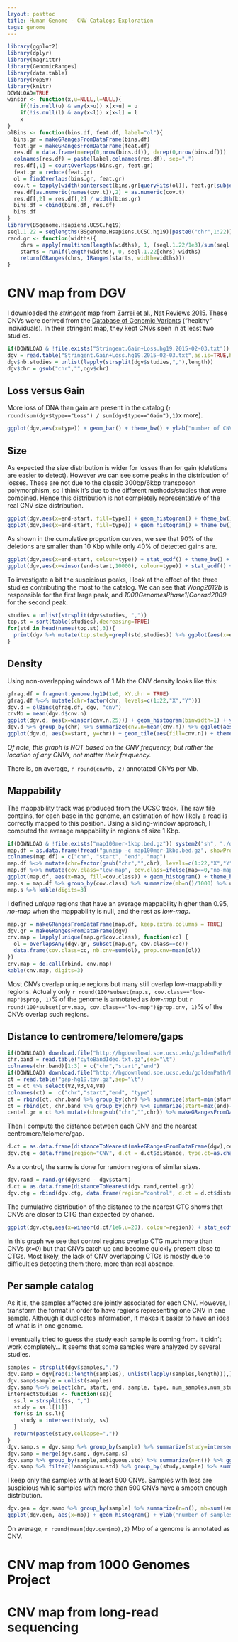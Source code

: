 ```yaml
---
layout: posttoc
title: Human Genome - CNV Catalogs Exploration
tags: genome
---
```



```r
library(ggplot2)
library(dplyr)
library(magrittr)
library(GenomicRanges)
library(data.table)
library(PopSV)
library(knitr)
DOWNLOAD=TRUE
winsor <- function(x,u=NULL,l=NULL){
    if(!is.null(u) & any(x>u)) x[x>u] = u
    if(!is.null(l) & any(x<l)) x[x<l] = l
    x
}
olBins <- function(bins.df, feat.df, label="ol"){
  bins.gr = makeGRangesFromDataFrame(bins.df)
  feat.gr = makeGRangesFromDataFrame(feat.df)
  res.df = data.frame(n=rep(0,nrow(bins.df)), d=rep(0,nrow(bins.df)))
  colnames(res.df) = paste(label,colnames(res.df), sep=".")
  res.df[,1] = countOverlaps(bins.gr, feat.gr)
  feat.gr = reduce(feat.gr)
  ol = findOverlaps(bins.gr, feat.gr)
  cov.t = tapply(width(pintersect(bins.gr[queryHits(ol)], feat.gr[subjectHits(ol)])), queryHits(ol), sum)
  res.df[as.numeric(names(cov.t)),2] = as.numeric(cov.t)
  res.df[,2] = res.df[,2] / width(bins.gr)
  bins.df = cbind(bins.df, res.df)
  bins.df
}
library(BSgenome.Hsapiens.UCSC.hg19)
seql.1.22 = seqlengths(BSgenome.Hsapiens.UCSC.hg19)[paste0("chr",1:22)]
rand.gr <- function(widths){
    chrs = apply(rmultinom(length(widths), 1, (seql.1.22/1e3)/sum(seql.1.22/1e3)),2,function(e)which(e==1))
    starts = runif(length(widths), 0, seql.1.22[chrs]-widths)
    return(GRanges(chrs, IRanges(starts, width=widths)))
}
```

# CNV map from DGV

I downloaded the *stringent* map from [Zarrei et al., Nat Reviews 2015](http://www.nature.com/nrg/journal/v16/n3/full/nrg3871.html). These CNVs were derived from the [Database of Genomic Variants](http://dgvbeta.tcag.ca/dgv/app/home) ("healthy" individuals). In their stringent map, they kept CNVs seen in at least two studies.

```r
if(DOWNLOAD & !file.exists("Stringent.Gain+Loss.hg19.2015-02-03.txt")) download.file("http://dgvbeta.tcag.ca/dgv/docs/Stringent.Gain+Loss.hg19.2015-02-03.txt", "Stringent.Gain+Loss.hg19.2015-02-03.txt")
dgv = read.table("Stringent.Gain+Loss.hg19.2015-02-03.txt",as.is=TRUE,header=TRUE,sep="\t",quote="")
dgv$nb.studies = unlist(lapply(strsplit(dgv$studies,","),length))
dgv$chr = gsub("chr","",dgv$chr)
```

## Loss versus Gain

More loss of DNA than gain are present in the catalog (`r round(sum(dgv$type=="Loss") / sum(dgv$type=="Gain"),1)`x more).

```r
ggplot(dgv,aes(x=type)) + geom_bar() + theme_bw() + ylab("number of CNVs") + coord_flip()
```

## Size

As expected the size distribution is wider for losses than for gain (deletions are easier to detect). However we can see some peaks in the distribution of losses. These are not due to the classic 300bp/6kbp transposon polymorphism, so I think it's due to the different methods/studies that were combined. Hence this distribution is not completely representative of the real CNV size distribution.

```r
ggplot(dgv,aes(x=end-start, fill=type)) + geom_histogram() + theme_bw() + xlab("size (bp)") + scale_x_log10() + scale_fill_brewer(palette="Set1") + ylab( "number of CNVs") + facet_grid(type~., scales="free")
ggplot(dgv,aes(x=end-start, fill=type)) + geom_histogram() + theme_bw() + xlab("size (bp)") + scale_fill_brewer(palette="Set1") + xlim(0,3000)  + ylab("number of CNVs") + facet_grid(type~., scales="free")
```

 As shown in the cumulative proportion curves, we see that 90% of the deletions are smaller than 10 Kbp while only 40% of detected gains are.

```r
ggplot(dgv,aes(x=end-start, colour=type)) + stat_ecdf() + theme_bw() + xlab("size (bp)") + scale_x_log10() + scale_colour_brewer(palette="Set1") + ylab("cumulative proportion") + scale_y_continuous(breaks=seq(0,1,.1))
ggplot(dgv,aes(x=winsor(end-start,10000), colour=type)) + stat_ecdf() + theme_bw() + xlab("size (bp)") + scale_colour_brewer(palette="Set1") + scale_x_continuous(breaks=seq(0,1e4,1e3), labels=c(seq(0,9000,1e3),">10000")) + ylab("cumulative proportion") + scale_y_continuous(breaks=seq(0,1,.1))
```

To investigate a bit the suspicious peaks, I look at the effect of the three studies contributing the most to the catalog. We can see that *Wong2012b* is responsible for the first large peak, and *1000GenomesPhase1*/*Conrad2009* for the second peak.

```r
studies = unlist(strsplit(dgv$studies, ","))
top.st = sort(table(studies),decreasing=TRUE)
for(std in head(names(top.st),3)){
  print(dgv %>% mutate(top.study=grepl(std,studies)) %>% ggplot(aes(x=end-start, fill=top.study)) + geom_histogram() + theme_bw() + xlab("size (bp)") + scale_x_log10() + scale_fill_brewer(palette="Set1", name=std) + ylab("number of CNVs") + theme(legend.position=c(1,1), legend.justification=c(1,1)))
}
```

## Density

Using non-overlapping windows of 1 Mb the CNV density looks like this:

```r
gfrag.df = fragment.genome.hg19(1e6, XY.chr = TRUE)
gfrag.df %<>% mutate(chr=factor(chr, levels=c(1:22,"X","Y")))
dgv.d = olBins(gfrag.df, dgv, "cnv")
cnvMb = mean(dgv.d$cnv.n)
ggplot(dgv.d, aes(x=winsor(cnv.n,25))) + geom_histogram(binwidth=1) + ylab("number of 1 Mb windows") + xlab("number of CNVs") + theme_bw() + scale_fill_brewer(palette="Set1") + scale_x_continuous(breaks=seq(0,25,5), labels=c(seq(0,20,5),">25")) + geom_vline(xintercept=cnvMb, linetype=2)
dgv.d %>% group_by(chr) %>% summarize(cnv.n=mean(cnv.n)) %>% ggplot(aes(x=chr, y=cnv.n)) + geom_point() + theme_bw() + ylab("average number of CNVs per Mb")  + geom_hline(yintercept=cnvMb, linetype=2)
ggplot(dgv.d, aes(x=start, y=chr)) + geom_tile(aes(fill=cnv.n)) + theme_bw() + xlab("position") + geom_tile(fill="yellow", aes(alpha=cnv.n==0)) + scale_alpha_manual(values=c(0,1), name="CNV desert") + scale_fill_gradient(name="CNVs\nper Mb") + theme(legend.position=c(1,1), legend.justification=c(1,1))
```

*Of note, this graph is NOT based on the CNV frequency, but rather the location of any CNVs, not matter their frequency.*

There is, on average, `r round(cnvMb, 2)` annotated CNVs per Mb.

## Mappability

The mappability track was produced from the UCSC track. The raw file contains, for each base in the genome, an estimation of how likely a read is correctly mapped to this position. Using a sliding-window approach, I computed the average mappability in regions of size 1 Kbp.

```r
if(DOWNLOAD & !file.exists("map100mer-1kbp.bed.gz")) system2("sh", "./downloadUCSCMappability.sh")
map.df = as.data.frame(fread("gunzip -c map100mer-1kbp.bed.gz", showProgress = FALSE))
colnames(map.df) = c("chr", "start", "end", "map")
map.df %<>% mutate(chr=factor(gsub("chr","",chr), levels=c(1:22,"X","Y"))) %>% filter(!is.na(chr))
map.df %<>% mutate(cov.class="low-map", cov.class=ifelse(map==0,"no-map", cov.class), cov.class=ifelse(map>.95,"unique", cov.class))
ggplot(map.df, aes(x=map, fill=cov.class)) + geom_histogram() + theme_bw()
map.s = map.df %>% group_by(cov.class) %>% summarize(mb=n()/1000) %>% ungroup %>% mutate(prop=mb/sum(mb)) %>% arrange(desc(mb))
map.s %>% kable(digits=3)
```

I defined *unique* regions that have an average mappability higher than 0.95, *no-map* when the mappability is null, and the rest as *low-map*.

```r
map.gr = makeGRangesFromDataFrame(map.df, keep.extra.columns = TRUE)
dgv.gr = makeGRangesFromDataFrame(dgv)
cnv.map = lapply(unique(map.gr$cov.class), function(cc) {
  ol = overlapsAny(dgv.gr, subset(map.gr, cov.class==cc))
  data.frame(cov.class=cc, nb.cnv=sum(ol), prop.cnv=mean(ol))
})
cnv.map = do.call(rbind, cnv.map)
kable(cnv.map, digits=3)
```

Most CNVs overlap unique regions but many still overlap low-mappability regions. Actually only `r round(100*subset(map.s, cov.class=="low-map")$prop, 1)`% of the genome is annotated as *low-map* but `r round(100*subset(cnv.map, cov.class=="low-map")$prop.cnv, 1)`% of the CNVs overlap such regions.


## Distance to centromere/telomere/gaps

```r
if(DOWNLOAD) download.file("http://hgdownload.soe.ucsc.edu/goldenPath/hg19/database/cytoBandIdeo.txt.gz","cytoBandIdeo.txt.gz")
chr.band = read.table("cytoBandIdeo.txt.gz",sep="\t")
colnames(chr.band)[1:3] = c("chr","start","end")
if(DOWNLOAD) download.file("http://hgdownload.soe.ucsc.edu/goldenPath/hg19/database/gap.txt.gz","gap-hg19.tsv.gz")
ct = read.table("gap-hg19.tsv.gz",sep="\t")
ct = ct %>% select(V2,V3,V4,V8)
colnames(ct) =  c("chr","start","end", "type")
ct = rbind(ct, chr.band %>% group_by(chr) %>% summarize(start=min(start),end=1e4) %>% mutate(type="telomere"))
ct = rbind(ct, chr.band %>% group_by(chr) %>% summarize(start=max(end)-1e4,end=max(end)) %>% mutate(type="telomere"))
centel.gr = ct %>% mutate(chr=gsub("chr","",chr)) %>% makeGRangesFromDataFrame(TRUE)
```

Then I compute the distance between each CNV and the nearest centromere/telomere/gap.

```r
d.ct = as.data.frame(distanceToNearest(makeGRangesFromDataFrame(dgv),centel.gr))
dgv.ctg = data.frame(region="CNV", d.ct = d.ct$distance, type.ct=as.character(mcols(centel.gr)$type[d.ct$subjectHits]))
```

As a control, the same is done for random regions of similar sizes.

```r
dgv.rand = rand.gr(dgv$end - dgv$start)
d.ct = as.data.frame(distanceToNearest(dgv.rand,centel.gr))
dgv.ctg = rbind(dgv.ctg, data.frame(region="control", d.ct = d.ct$distance, type.ct=as.character(mcols(centel.gr)$type[d.ct$subjectHits])))
```

The cumulative distribution of the distance to the nearest CTG shows that CNVs are closer to CTG than expected by chance.

```r
ggplot(dgv.ctg,aes(x=winsor(d.ct/1e6,u=20), colour=region)) + stat_ecdf() + theme_bw() + xlab("distance to centomere/telomere (Mbp)") + theme(legend.position=c(1,0),legend.justification=c(1,0))  + ylab("cumulative event proportion") + scale_colour_brewer(palette="Set1")
```

In this graph we see that control regions overlap CTG much more than CNVs (*x=0*) but that CNVs catch up and become quickly present close to CTGs. Most likely, the lack of CNV overlapping CTGs is mostly due to difficulties detecting them there, more than real absence.


## Per sample catalog

As it is, the samples affected are jointly associated for each CNV. However, I transform the format in order to have regions representing one CNV in one sample. Although it duplicates information, it makes it easier to have an idea of what is in one genome.

I eventually tried to guess the study each sample is coming from. It didn't work completely... It seems that some samples were analyzed by several studies.

```r
samples = strsplit(dgv$samples,",")
dgv.samp = dgv[rep(1:length(samples), unlist(lapply(samples,length))),]
dgv.samp$sample = unlist(samples)
dgv.samp %<>% select(chr, start, end, sample, type, num_samples,num_studies,studies, nb.studies)
intersectStudies <- function(ss){
  ss.l = strsplit(ss, ",")
  study = ss.l[[1]]
  for(ss in ss.l){
    study = intersect(study, ss)
  }
  return(paste(study,collapse=","))
}
dgv.samp.s = dgv.samp %>% group_by(sample) %>% summarize(study=intersectStudies(studies)) %>% mutate(ambiguous.std=grepl(",",study))
dgv.samp = merge(dgv.samp, dgv.samp.s)
dgv.samp %>% group_by(sample,ambiguous.std) %>% summarize(n=n()) %>% ggplot(aes(x=winsor(n, 2000), fill=ambiguous.std)) + geom_histogram() + theme_bw() + xlab("number of CNVs") + ylab("number of samples") + theme(legend.position=c(1,1), legend.justification=c(1,1)) + scale_fill_brewer(palette="Set1", name="ambiguous\nstudy") + scale_x_continuous(breaks=seq(0,2000,500),labels=c(seq(0,1500,500),">2000")) + geom_vline(xintercept=500, linetype=2)
dgv.samp %>% filter(!ambiguous.std) %>% group_by(study,sample) %>% summarize(n=n()) %>% ggplot(aes(x=winsor(n, 2000), fill=study)) + geom_histogram() + theme_bw() + xlab("number of CNVs") + ylab("number of samples") + theme(legend.position=c(1,1), legend.justification=c(1,1)) + scale_x_continuous(breaks=seq(0,2000,500),labels=c(seq(0,1500,500),">2000")) + geom_vline(xintercept=500, linetype=2)
```

I keep only the samples with at least 500 CNVs. Samples with less are suspicious while samples with more than 500 CNVs have a smooth enough distribution.

```r
dgv.gen = dgv.samp %>% group_by(sample) %>% summarize(n=n(), mb=sum((end-start)/1e6)) %>% filter(n>500)
ggplot(dgv.gen, aes(x=mb)) + geom_histogram() + ylab("number of samples") + xlab("affected genome (Mbp)") + theme_bw()
```

On average, `r round(mean(dgv.gen$mb),2)` Mbp of a genome is annotated as CNV.


# CNV map from 1000 Genomes Project

# CNV map from long-read sequencing
